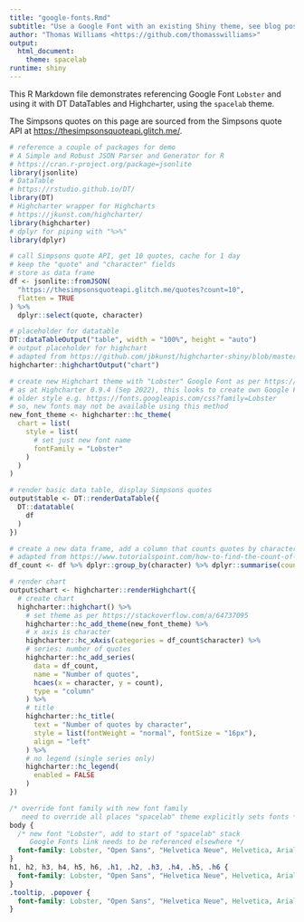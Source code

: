```yaml
---
title: "google-fonts.Rmd"
subtitle: "Use a Google Font with an existing Shiny theme, see blog post at  https://thomasswilliams.github.io/development/r/2022/09/26/r-markdown-google-fonts.html"
author: "Thomas Williams <https://github.com/thomasswilliams>"
output:
  html_document:
    theme: spacelab
runtime: shiny
---
```


This R Markdown file demonstrates referencing Google Font `Lobster` and using it with DT DataTables and Highcharter, using the `spacelab` theme.

The Simpsons quotes on this page are sourced from the Simpsons quote API at <https://thesimpsonsquoteapi.glitch.me/>.

<!-- link to Google Font -->
<link href="https://fonts.googleapis.com/css2?family=Lobster&display=swap" rel="stylesheet">

``` r
# reference a couple of packages for demo
# A Simple and Robust JSON Parser and Generator for R
# https://cran.r-project.org/package=jsonlite
library(jsonlite)
# DataTable
# https://rstudio.github.io/DT/
library(DT)
# Highcharter wrapper for Highcharts
# https://jkunst.com/highcharter/
library(highcharter)
# dplyr for piping with "%>%"
library(dplyr)
```

```r
# call Simpsons quote API, get 10 quotes, cache for 1 day
# keep the "quote" and "character" fields
# store as data frame
df <- jsonlite::fromJSON(
  "https://thesimpsonsquoteapi.glitch.me/quotes?count=10",
  flatten = TRUE
) %>%
  dplyr::select(quote, character)
```

```r
# placeholder for datatable
DT::dataTableOutput("table", width = "100%", height = "auto")
# output placeholder for highchart
# adapted from https://github.com/jbkunst/highcharter-shiny/blob/master/01-get-started/app.R
highcharter::highchartOutput("chart")

# create new Highchart theme with "Lobster" Google Font as per https://stackoverflow.com/a/64737095
# as at Highcharter 0.9.4 (Sep 2022), this looks to create own Google Fonts link in
# older style e.g. https://fonts.googleapis.com/css?family=Lobster
# so, new fonts may not be available using this method
new_font_theme <- highcharter::hc_theme(
  chart = list(
    style = list(
      # set just new font name
      fontFamily = "Lobster"
    )
  )
)

# render basic data table, display Simpsons quotes
output$table <- DT::renderDataTable({
  DT::datatable(
    df
  )
})

# create a new data frame, add a column that counts quotes by character using dplyr
# adapted from https://www.tutorialspoint.com/how-to-find-the-count-of-each-category-in-an-r-data-frame-column
df_count <- df %>% dplyr::group_by(character) %>% dplyr::summarise(count = n())

# render chart
output$chart <- highcharter::renderHighchart({
  # create chart
  highcharter::highchart() %>%
    # set theme as per https://stackoverflow.com/a/64737095
    highcharter::hc_add_theme(new_font_theme) %>%
    # x axis is character
    highcharter::hc_xAxis(categories = df_count$character) %>%
    # series: number of quotes
    highcharter::hc_add_series(
      data = df_count,
      name = "Number of quotes",
      hcaes(x = character, y = count),
      type = "column"
    ) %>%
    # title
    highcharter::hc_title(
      text = "Number of quotes by character",
      style = list(fontWeight = "normal", fontSize = "16px"),
      align = "left"
    ) %>%
    # no legend (single series only)
    highcharter::hc_legend(
      enabled = FALSE
    )
})
```

```css
/* override font family with new font family
   need to override all places "spacelab" theme explicitly sets fonts */
body {
  /* new font "Lobster", add to start of "spacelab" stack
     Google Fonts link needs to be referenced elsewhere */
  font-family: Lobster, "Open Sans", "Helvetica Neue", Helvetica, Arial, sans-serif;
}
h1, h2, h3, h4, h5, h6, .h1, .h2, .h3, .h4, .h5, .h6 {
  font-family: Lobster, "Open Sans", "Helvetica Neue", Helvetica, Arial, sans-serif;
}
.tooltip, .popover {
  font-family: Lobster, "Open Sans", "Helvetica Neue", Helvetica, Arial, sans-serif;
}
```